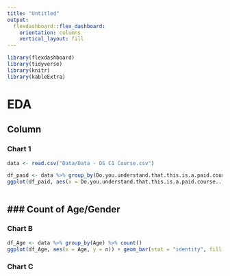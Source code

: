 ```yaml
---
title: "Untitled"
output: 
  flexdashboard::flex_dashboard:
    orientation: columns
    vertical_layout: fill
---
```


```r
library(flexdashboard)
library(tidyverse)
library(knitr)
library(kableExtra)
```
# EDA

Column
-----------------------------------------------------------------------

### Chart 1

```r
data <- read.csv("Data/Data - DS C1 Course.csv")
```

```r
df_paid <- data %>% group_by(Do.you.understand.that.this.is.a.paid.course..) %>% count()
ggplot(df_paid, aes(x = Do.you.understand.that.this.is.a.paid.course.., y = n)) + geom_bar(stat = "identity", fill = "blue")
```

```r

```



### Count of Age/Gender
-----------------------------------------------------------------------

### Chart B

```r
df_Age <- data %>% group_by(Age) %>% count()
ggplot(df_Age, aes(x = Age, y = n)) + geom_bar(stat = "identity", fill = "red")
```

### Chart C

```r

```

